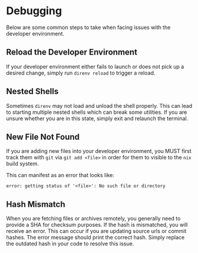 # Debugging

Below are some common steps to take when facing issues with the developer environment.

## Reload the Developer Environment

If your developer environment either fails to launch or does not pick up a desired change,
simply run `direnv reload` to trigger a reload.

## Nested Shells

Sometimes `direnv` may not load and unload the shell properly. This can lead to starting multiple
nested shells which can break some utilities. If you are unsure whether you are in this state,
simply exit and relaunch the terminal.

## New File Not Found

If you are adding new files into your developer environment, you MUST first track them with `git` via
`git add <file>` in order for them to visible to the `nix` build system.

This can manifest as an error that looks like:

```shell-session
error: getting status of '<file>': No such file or directory
```

## Hash Mismatch

When you are fetching files or archives remotely, you generally need to provide a SHA for checksum purposes.
If the hash is mismatched, you will receive an error. This can occur if you are updating source urls
or commit hashes. The error message should print the correct hash. Simply replace the outdated hash
in your code to resolve this issue.
